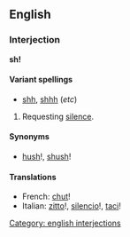 ==English==
===Interjection===
'''sh!'''

====Variant spellings====
*[[shh]], [[shhh]] (''etc'')

#Requesting [[silence]].

====Synonyms====
*[[hush]]!, [[shush]]!

====Translations====
*French: [[chut]]!
*Italian: [[zitto]]!, [[silencio]]!, [[taci]]!

[[Category: english interjections]]